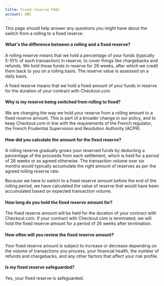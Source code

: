 ```yaml
---
title: Fixed reserve FAQs
account: ABC
---
```


This page should help answer any questions you might have about the switch from a rolling to a fixed reserve.

#### What's the difference between a rolling and a fixed reserve?

<Accordion title="Expand">

A rolling reserve means that we hold a percentage of your funds (typically 5-10% of each transaction) in reserve, to cover things like chargebacks and refunds. We hold these funds in reserve for 26 weeks, after which we credit them back to you on a rolling basis. The reserve value is assessed on a daily basis.

A fixed reserve means that we hold a fixed amount of your funds in reserve for the duration of your contract with Checkout.com.

</Accordion>

#### Why is my reserve being switched from rolling to fixed?

<Accordion title="Expand">

We are changing the way we hold your reserve from a rolling amount to a fixed reserve amount. This is part of a broader change in our policy, and to keep Checkout.com in line with the requirements of the French regulator, the French Prudential Supervision and Resolution Authority (ACPR).

</Accordion>

#### How did you calculate the amount for the fixed reserve?

<Accordion title="Expand">

A rolling reserve gradually grows your reserved funds by deducting a percentage of the proceeds from each settlement, which is held for a period of 26 weeks or as agreed otherwise. The transaction volume over six months would typically accumulate the right amount of reserves as per the agreed rolling reserve rate.

Because we have to switch to a fixed reserve amount before the end of the rolling period, we have calculated the value of reserve that would have been accumulated based on expected transaction volume.

</Accordion>

#### How long do you hold the fixed reserve amount for?

<Accordion title="Expand">

The fixed reserve amount will be held for the duration of your contract with Checkout.com. If your contract with Checkout.com is terminated, we will hold the fixed reserve amount for a period of 26 weeks after termination.

</Accordion>

#### How often will you review the fixed reserve amount?

<Accordion title="Expand">

Your fixed reserve amount is subject to increase or decrease depending on the volume of transactions you process, your financial health, the number of refunds and chargebacks, and any other factors that affect your risk profile.

</Accordion>

#### Is my fixed reserve safeguarded?

<Accordion title="Expand">

Yes, your fixed reserve is safeguarded.

</Accordion>
